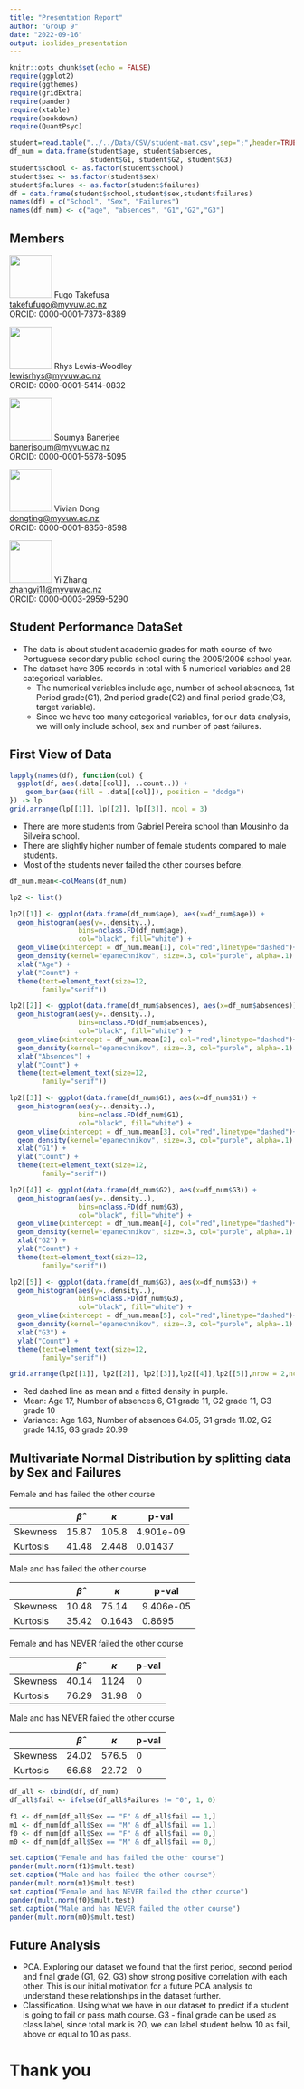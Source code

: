 ```yaml
---
title: "Presentation Report"
author: "Group 9"
date: "2022-09-16"
output: ioslides_presentation
---
```


```r
knitr::opts_chunk$set(echo = FALSE)
require(ggplot2)
require(ggthemes)
require(gridExtra)
require(pander)
require(xtable)
require(bookdown)
require(QuantPsyc)
```

```r
student=read.table("../../Data/CSV/student-mat.csv",sep=";",header=TRUE)
df_num = data.frame(student$age, student$absences, 
                    student$G1, student$G2, student$G3)
student$school <- as.factor(student$school)
student$sex <- as.factor(student$sex)
student$failures <- as.factor(student$failures)
df = data.frame(student$school,student$sex,student$failures)
names(df) = c("School", "Sex", "Failures")
names(df_num) <- c("age", "absences", "G1","G2","G3")
```


## Members {.smaller .columns-2}
![](../../Images/JPG/Photo/Fugo%20Takefusa.jpg){width="75px"} 
Fugo Takefusa\
[takefufugo\@myvuw.ac.nz](mailto:takefufugo@myvuw.ac.nz){.email}\
ORCID: 0000-0001-7373-8389\

![](../../Images/JPG/Photo/Rhys%20Lewis-Woodley.jpg){width="75px"} 
Rhys Lewis-Woodley\
[lewisrhys\@myvuw.ac.nz](mailto:lewisrhys@myvuw.ac.nz){.email}\
ORCID: 0000-0001-5414-0832\

![](../../Images/JPG/Photo/Soumya%20Banerjee.jpg){width="75px"} 
Soumya Banerjee\
[banerjsoum\@myvuw.ac.nz](mailto:banerjsoum@myvuw.ac.nz){.email}\
ORCID: 0000-0001-5678-5095\

![](../../Images/JPG/Photo/Vivian%20Dong.jpg){width="75px"} 
Vivian Dong\
[dongting\@myvuw.ac.nz](mailto:dongting@myvuw.ac.nz){.email}\
ORCID: 0000-0001-8356-8598\

![](../../Images/JPG/Photo/Yi%20Zhang.jpg){width="75px"} 
Yi Zhang\
[zhangyi11\@myvuw.ac.nz](mailto:zhangyi11@myvuw.ac.nz){.email}\
ORCID: 0000-0003-2959-5290\

## Student Performance DataSet

-   The data is about student academic grades for math course of two Portuguese secondary public school during the 2005/2006 school year.
-   The dataset have 395 records in total with 5 numerical variables and 28 categorical variables.
    -   The numerical variables include age, number of school absences, 1st Period grade(G1), 2nd period grade(G2) and final period grade(G3, target variable).
    -   Since we have too many categorical variables, for our data analysis, we will only include school, sex and number of past failures.

## First View of Data {.smaller .columns-2}

```r
lapply(names(df), function(col) {
  ggplot(df, aes(.data[[col]], ..count..)) + 
    geom_bar(aes(fill = .data[[col]]), position = "dodge")
}) -> lp
grid.arrange(lp[[1]], lp[[2]], lp[[3]], ncol = 3)
```

-   There are more students from Gabriel Pereira school than Mousinho da Silveira school.
-   There are slightly higher number of female students compared to male students.
-   Most of the students never failed the other courses before.

```r
df_num.mean<-colMeans(df_num)

lp2 <- list()

lp2[[1]] <- ggplot(data.frame(df_num$age), aes(x=df_num$age)) +
  geom_histogram(aes(y=..density..),
                 bins=nclass.FD(df_num$age),
                 col="black", fill="white") +
  geom_vline(xintercept = df_num.mean[1], col="red",linetype="dashed")+
  geom_density(kernel="epanechnikov", size=.3, col="purple", alpha=.1) +
  xlab("Age") +
  ylab("Count") +
  theme(text=element_text(size=12, 
        family="serif"))

lp2[[2]] <- ggplot(data.frame(df_num$absences), aes(x=df_num$absences)) +
  geom_histogram(aes(y=..density..),
                 bins=nclass.FD(df_num$absences),
                 col="black", fill="white") +
  geom_vline(xintercept = df_num.mean[2], col="red",linetype="dashed")+
  geom_density(kernel="epanechnikov", size=.3, col="purple", alpha=.1) +
  xlab("Absences") +
  ylab("Count") +
  theme(text=element_text(size=12, 
        family="serif"))

lp2[[3]] <- ggplot(data.frame(df_num$G1), aes(x=df_num$G1)) +
  geom_histogram(aes(y=..density..),
                 bins=nclass.FD(df_num$G1),
                 col="black", fill="white") +
  geom_vline(xintercept = df_num.mean[3], col="red",linetype="dashed")+
  geom_density(kernel="epanechnikov", size=.3, col="purple", alpha=.1) +
  xlab("G1") +
  ylab("Count") +
  theme(text=element_text(size=12, 
        family="serif"))

lp2[[4]] <- ggplot(data.frame(df_num$G2), aes(x=df_num$G3)) +
  geom_histogram(aes(y=..density..),
                 bins=nclass.FD(df_num$G3),
                 col="black", fill="white") +
  geom_vline(xintercept = df_num.mean[4], col="red",linetype="dashed")+
  geom_density(kernel="epanechnikov", size=.3, col="purple", alpha=.1) +
  xlab("G2") +
  ylab("Count") +
  theme(text=element_text(size=12, 
        family="serif"))

lp2[[5]] <- ggplot(data.frame(df_num$G3), aes(x=df_num$G3)) +
  geom_histogram(aes(y=..density..),
                 bins=nclass.FD(df_num$G3),
                 col="black", fill="white") +
  geom_vline(xintercept = df_num.mean[5], col="red",linetype="dashed")+
  geom_density(kernel="epanechnikov", size=.3, col="purple", alpha=.1) +
  xlab("G3") +
  ylab("Count") +
  theme(text=element_text(size=12, 
        family="serif"))

grid.arrange(lp2[[1]], lp2[[2]], lp2[[3]],lp2[[4]],lp2[[5]],nrow = 2,ncol = 3)
```

-   Red dashed line as mean and a fitted density in purple.
-   Mean: Age 17, Number of absences 6, G1 grade 11, G2 grade 11, G3 grade 10
-   Variance: Age 1.63, Number of absences 64.05, G1 grade 11.02, G2 grade 14.15, G3 grade 20.99

## Multivariate Normal Distribution by splitting data by Sex and Failures{.smaller .columns-2}

<style>
.forceBreak { -webkit-column-break-after: always; break-after: column; }
</style>

Female and has failed the other course

|  | $\hat{\beta}$ | $\kappa$ | p-val     |
|----------|----------|-------|-----------|
| Skewness | 15.87    | 105.8 | 4.901e-09 |
| Kurtosis | 41.48    | 2.448 | 0.01437   |

Male and has failed the other course

| | $\hat{\beta}$ | $\kappa$  | p-val    |
|----------|----------|--------|-----------|
| Skewness | 10.48    | 75.14  | 9.406e-05 |
| Kurtosis | 35.42    | 0.1643 | 0.8695    |

<p class="forceBreak">

</p>

Female and has NEVER failed the other course

| | $\hat{\beta}$ | $\kappa$ | p-val |
|----------|----------|-------|-------|
| Skewness | 40.14    | 1124  | 0     |
| Kurtosis | 76.29    | 31.98 | 0     |

Male and has NEVER failed the other course

| | $\hat{\beta}$ | $\kappa$ | p-val |
|----------|----------|-------|-------|
| Skewness | 24.02    | 576.5 | 0     |
| Kurtosis | 66.68    | 22.72 | 0     |

```r
df_all <- cbind(df, df_num) 
df_all$fail <- ifelse(df_all$Failures != "0", 1, 0)

f1 <- df_num[df_all$Sex == "F" & df_all$fail == 1,]
m1 <- df_num[df_all$Sex == "M" & df_all$fail == 1,]
f0 <- df_num[df_all$Sex == "F" & df_all$fail == 0,]
m0 <- df_num[df_all$Sex == "M" & df_all$fail == 0,]

set.caption("Female and has failed the other course")
pander(mult.norm(f1)$mult.test)
set.caption("Male and has failed the other course")
pander(mult.norm(m1)$mult.test)
set.caption("Female and has NEVER failed the other course")
pander(mult.norm(f0)$mult.test)
set.caption("Male and has NEVER failed the other course")
pander(mult.norm(m0)$mult.test)
```

## Future Analysis

-   PCA. Exploring our dataset we found that the first period, second period and final grade (G1, G2, G3) show strong positive correlation with each other. This is our initial motivation for a future PCA analysis to understand these relationships in the dataset further.
-   Classification. Using what we have in our dataset to predict if a student is going to fail or pass math course. G3 - final grade can be used as class label, since total mark is 20, we can label student below 10 as fail, above or equal to 10 as pass.

# Thank you
